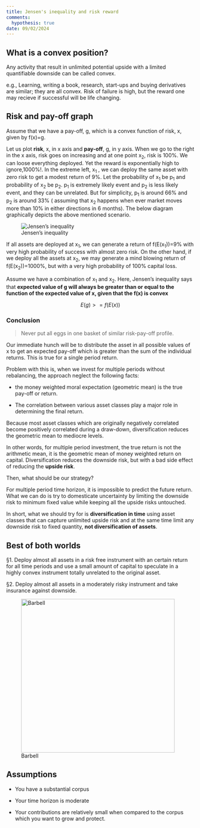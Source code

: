 ```yaml
---
title: Jensen's inequality and risk reward
comments: 
  hypothesis: true
date: 09/02/2024
---
```


## What is a convex position?

::: callout-important
Any activity that result in unlimited potential upside with a limited quantifiable downside can be called convex.
:::

e.g., Learning, writing a book, research, start-ups and buying derivatives are similar; they are all convex. Risk of failure is high, but the reward one may recieve if successful will be life changing.

## Risk and pay-off graph

Assume that we have a pay-off, g, which is a convex function of risk, x, given by f(x)=g.

Let us plot **risk**, x, in x axis and **pay-off**, g, in y axis. When we go to the right in the x axis, risk goes on increasing and at one point x~2~, risk is 100%. We can loose everything deployed. Yet the reward is exponentially high to ignore,1000%!. In the extreme left, x~1~ , we can deploy the same asset with zero risk to get a modest return of 9%. Let the probability of x~1~ be p~1~ and probability of x~2~ be p~2~. p~1~ is extremely likely event and p~2~ is less likely event, and they can be unrelated. But for simplicity, p~1~ is around 66% and p~2~ is around 33% ( assuming that x~2~ happens when ever market moves more than 10% in either directions in 6 months). The below diagram graphically depicts the above mentioned scenario.

![Jensen's inequality](images/jenson.png)

If all assets are deployed at x~1~, we can generate a return of f(E(x~1~))=9% with very high probability of success with almost zero risk. On the other hand, if we deploy all the assets at x~2~, we may generate a mind blowing return of f(E(x~2~))=1000%, but with a very high probability of 100% capital loss.

Assume we have a combination of x~1~ and x~2~. Here, Jensen's inequality says that **expected value of g will always be greater than or equal to the function of the expected value of x, given that the f(x) is convex**

$$
E(g) >= f(E(x))
$$

### Conclusion

> Never put all eggs in one basket of similar risk-pay-off profile.

Our immediate hunch will be to distribute the asset in all possible values of x to get an expected pay-off which is greater than the sum of the individual returns. This is true for a single period return.

Problem with this is, when we invest for multiple periods without rebalancing, the approach neglect the following facts:

-   the money weighted moral expectation (geometric mean) is the true pay-off or return.

-   The correlation between various asset classes play a major role in determining the final return.

Because most asset classes which are originally negatively correlated become positively correlated during a draw-down, diversification reduces the geometric mean to mediocre levels.

::: callout-caution
In other words, for multiple period investment, the true return is not the arithmetic mean, it is the geometric mean of money weighted return on capital. Diversification reduces the downside risk, but with a bad side effect of reducing the **upside risk**.
:::

Then, what should be our strategy?

For multiple period time horizon, it is impossible to predict the future return. What we can do is try to domesticate uncertainty by limiting the downside risk to minimum fixed value while keeping all the upside risks untouched.

In short, what we should try for is **diversification in time** using asset classes that can capture unlimited upside risk and at the same time limit any downside risk to fixed quantity, **not diversification of assets**.

## Best of both worlds

§1. Deploy almost all assets in a risk free instrument with an certain return for all time periods and use a small amount of capital to speculate in a highly convex instrument totally unrelated to the original asset.

§2. Deploy almost all assets in a moderately risky instrument and take insurance against downside.

![Barbell](https://png.pngtree.com/png-clipart/20230816/original/pngtree-barbeldumbbell-gym-icon-logo-template-barbells-weights-press-vector-picture-image_10919626.png){width="411"}

## Assumptions

-   You have a substantial corpus

-   Your time horizon is moderate

-   Your contributions are relatively small when compared to the corpus which you want to grow and protect.
